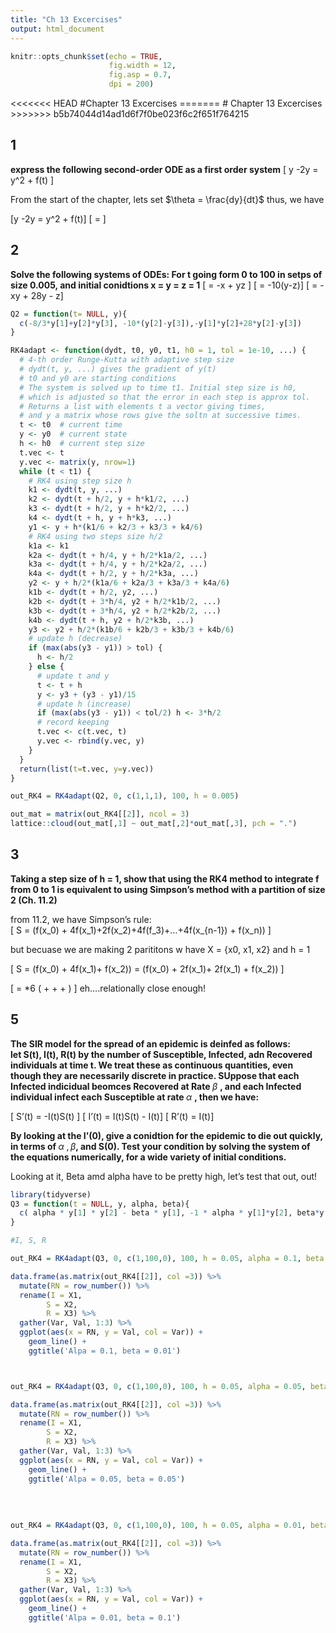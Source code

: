 ```yaml
---
title: "Ch 13 Excercises"
output: html_document
---
```


```r
knitr::opts_chunk$set(echo = TRUE,
                      fig.width = 12,
                      fig.asp = 0.7,
                      dpi = 200)
```

<<<<<<< HEAD
#Chapter 13 Excercises
=======
# Chapter 13 Excercises
>>>>>>> b5b74044d14ad1d6f7f0be023f6c2f651f764215

## 1
**express the following second-order ODE as a first order system**
\[ 
\frac{d^2}{dt^2}y -2\frac{d}{dt}y = \frac{1}{2}y^2 + f(t)
\]

From the start of the chapter, lets set $\theta = \frac{dy}{dt}$ thus, we have

\[\frac{d}{dt}\theta y -2\theta y = \frac{1}{2}y^2 + f(t)\]
\[\frac{dy}{dt} = \theta\]

## 2
**Solve the following systems of ODEs: For t going form 0 to 100 in setps of size 0.005, and initial conidtions x = y = z = 1**
\[\frac{dx}{dt} = -\frac{8}{3}x + yz \]
\[\frac{dy}{dt} = -10(y-z)\]
\[\frac{dz}{dt} = -xy + 28y - z\]

```r
Q2 = function(t= NULL, y){
  c(-8/3*y[1]+y[2]*y[3], -10*(y[2]-y[3]),-y[1]*y[2]+28*y[2]-y[3])
}

RK4adapt <- function(dydt, t0, y0, t1, h0 = 1, tol = 1e-10, ...) {
  # 4-th order Runge-Kutta with adaptive step size
  # dydt(t, y, ...) gives the gradient of y(t)
  # t0 and y0 are starting conditions
  # The system is solved up to time t1. Initial step size is h0, 
  # which is adjusted so that the error in each step is approx tol.
  # Returns a list with elements t a vector giving times,
  # and y a matrix whose rows give the soltn at successive times.  
  t <- t0  # current time
  y <- y0  # current state
  h <- h0  # current step size
  t.vec <- t
  y.vec <- matrix(y, nrow=1)
  while (t < t1) {
    # RK4 using step size h
    k1 <- dydt(t, y, ...)
    k2 <- dydt(t + h/2, y + h*k1/2, ...)
    k3 <- dydt(t + h/2, y + h*k2/2, ...)
    k4 <- dydt(t + h, y + h*k3, ...)
    y1 <- y + h*(k1/6 + k2/3 + k3/3 + k4/6)
    # RK4 using two steps size h/2
    k1a <- k1
    k2a <- dydt(t + h/4, y + h/2*k1a/2, ...)
    k3a <- dydt(t + h/4, y + h/2*k2a/2, ...)
    k4a <- dydt(t + h/2, y + h/2*k3a, ...)
    y2 <- y + h/2*(k1a/6 + k2a/3 + k3a/3 + k4a/6)
    k1b <- dydt(t + h/2, y2, ...)
    k2b <- dydt(t + 3*h/4, y2 + h/2*k1b/2, ...)
    k3b <- dydt(t + 3*h/4, y2 + h/2*k2b/2, ...)
    k4b <- dydt(t + h, y2 + h/2*k3b, ...)
    y3 <- y2 + h/2*(k1b/6 + k2b/3 + k3b/3 + k4b/6)
    # update h (decrease)
    if (max(abs(y3 - y1)) > tol) {
      h <- h/2
    } else {
      # update t and y
      t <- t + h
      y <- y3 + (y3 - y1)/15
      # update h (increase)
      if (max(abs(y3 - y1)) < tol/2) h <- 3*h/2
      # record keeping
      t.vec <- c(t.vec, t)
      y.vec <- rbind(y.vec, y)
    }
  }
  return(list(t=t.vec, y=y.vec))
}

out_RK4 = RK4adapt(Q2, 0, c(1,1,1), 100, h = 0.005)

out_mat = matrix(out_RK4[[2]], ncol = 3)
lattice::cloud(out_mat[,1] ~ out_mat[,2]*out_mat[,3], pch = ".")

```


## 3

**Taking a step size of h = 1, show that using the RK4 method to integrate f from 0 to 1 is equivalent to using Simpson's method with a partition of size 2 (Ch. 11.2) **

from 11.2, we have Simpson's rule:  
\[
S = \frac{h}{3}(f(x_0) + 4f(x_1)+2f(x_2)+4f(f_3)+...+4f(x_{n-1}) + f(x_n))
\]

but becuase we are making 2 parititons w have X = {x0, x1, x2} and h = 1 

\[
S = \frac{1}{3}(f(x_0) + 4f(x_1)+ f(x_2)) = \frac{1}{3}(f(x_0) + 2f(x_1)+ 2f(x_1) + f(x_2))
\]

\[
 = \frac{1}{3}*6 (\frac{f(x_0)}{6} + \frac{f(x_1)}{3}+ \frac{f(x_1)}{3} + \frac{f(x_2)}{6})
\]
eh....relationally close enough!

## 5

**The SIR model for the spread of an epidemic is deinfed as follows: **  
**let S(t), I(t), R(t) by the number of  Susceptible, Infected, adn Recovered individuals at time t. We treat these as continuous quantities, even though they are necessarily discrete in practice. SUppose that each Infected indicidual beomces Recovered at Rate ** $\beta$ **, and each Infected individual infect each Susceptible at rate ** $\alpha$ **, then we have: **

\[ S'(t) = -\alpha I(t)S(t) \]
\[ I'(t) = \alpha I(t)S(t) - \beta I(t)\]
\[ R'(t) = \beta I(t)\]

**By looking at the I'(0), give a conidtion for the epidemic to die out quickly, in terms of ** $\alpha \ ,\beta$**, and S(0). Test your condition by solving the system of the equations numerically, for a wide variety of initial conditions. **


Looking at it, Beta amd alpha have to be pretty high, let's test that out, out!

```r
library(tidyverse)
Q3 = function(t = NULL, y, alpha, beta){
  c( alpha * y[1] * y[2] - beta * y[1], -1 * alpha * y[1]*y[2], beta*y[1])
}

#I, S, R

out_RK4 = RK4adapt(Q3, 0, c(1,100,0), 100, h = 0.05, alpha = 0.1, beta = 0.01)

data.frame(as.matrix(out_RK4[[2]], col =3)) %>% 
  mutate(RN = row_number()) %>% 
  rename(I = X1, 
        S = X2, 
        R = X3) %>%
  gather(Var, Val, 1:3) %>% 
  ggplot(aes(x = RN, y = Val, col = Var)) + 
    geom_line() +
    ggtitle('Alpa = 0.1, beta = 0.01')



out_RK4 = RK4adapt(Q3, 0, c(1,100,0), 100, h = 0.05, alpha = 0.05, beta = 0.05)

data.frame(as.matrix(out_RK4[[2]], col =3)) %>% 
  mutate(RN = row_number()) %>% 
  rename(I = X1, 
        S = X2, 
        R = X3) %>%
  gather(Var, Val, 1:3) %>% 
  ggplot(aes(x = RN, y = Val, col = Var)) + 
    geom_line() +
    ggtitle('Alpa = 0.05, beta = 0.05')
  
  
  
  
out_RK4 = RK4adapt(Q3, 0, c(1,100,0), 100, h = 0.05, alpha = 0.01, beta = 0.1)

data.frame(as.matrix(out_RK4[[2]], col =3)) %>% 
  mutate(RN = row_number()) %>% 
  rename(I = X1, 
        S = X2, 
        R = X3) %>%
  gather(Var, Val, 1:3) %>% 
  ggplot(aes(x = RN, y = Val, col = Var)) + 
    geom_line() +
    ggtitle('Alpa = 0.01, beta = 0.1')


```

